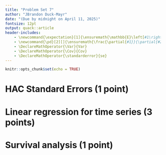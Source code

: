 ```yaml
---
title: "Problem Set 7"
author: "JBrandon Duck-Mayr"
date: "(Due by midnight on April 11, 2025)"
fontsize: 12pt
output: quack::article
header-includes:
    - \newcommand{\expectation}[1]{\ensuremath{\mathbb{E}\left[#1\right]}}
    - \newcommand{\pd}[2][]{\ensuremath{\frac{\partial{#1}}{\partial{#2}}}}
    - \DeclareMathOperator{\Var}{Var}
    - \DeclareMathOperator{\Cov}{Cov}
    - \DeclareMathOperator{\standarderror}{se}
---
```


```r
knitr::opts_chunk$set(echo = TRUE)
```

# HAC Standard Errors (1 point)

# Linear regression for time series (3 points)

# Survival analysis (1 point)
